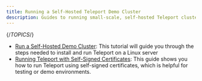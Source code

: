 ```yaml
---
title: Running a Self-Hosted Teleport Demo Cluster
description: Guides to running small-scale, self-hosted Teleport clusters to test functionality.
---
```


{/*TOPICS*/}

- [Run a Self-Hosted Demo Cluster](demo-clusters/linux-demo.mdx): This tutorial will guide you through the steps needed to install and run Teleport on a Linux server
- [Running Teleport with Self-Signed Certificates](demo-clusters/self-signed-certs.mdx): This guide shows you how to run Teleport using self-signed certificates, which is helpful for testing or demo environments.
